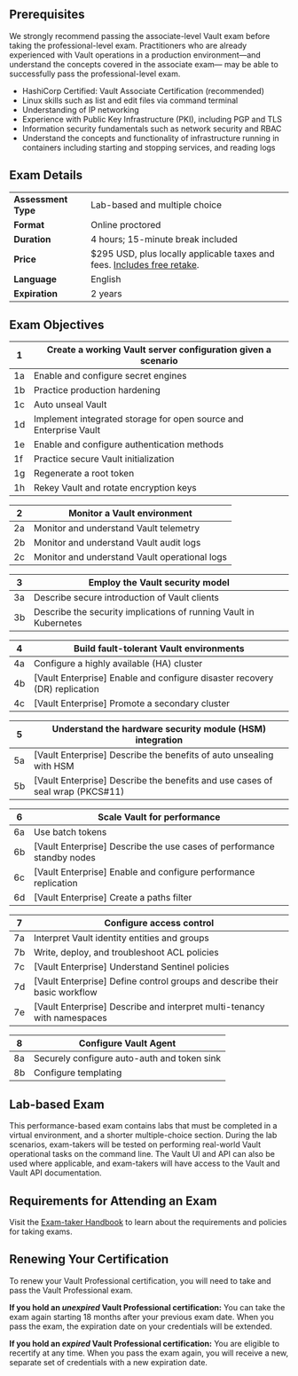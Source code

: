 <!-- Each "## Heading Two" section in this document will be used to populate an FAQ item -->

## Prerequisites

We strongly recommend passing the associate-level Vault exam before taking the professional-level exam. Practitioners who are already experienced with Vault operations in a production environment—and understand the concepts covered in the associate exam— may be able to successfully pass the professional-level exam.

- HashiCorp Certified: Vault Associate Certification (recommended)
- Linux skills such as list and edit files via command terminal
- Understanding of IP networking
- Experience with Public Key Infrastructure (PKI), including PGP and TLS
- Information security fundamentals such as network security and RBAC
- Understand the concepts and functionality of infrastructure running in containers including starting and stopping services, and reading logs

<ThemedImage
	lightSrc="https://www.datocms-assets.com/2885/1680025449-vault_cert_lt-1.png"
	darkSrc="https://www.datocms-assets.com/2885/1680025429-vault_cert_dt-1.png"
	alt=""
	width="515"
	height="279"
/>

## Exam Details

|                     |                                                                                                                                                        |
| ------------------- | ------------------------------------------------------------------------------------------------------------------------------------------------------ |
| **Assessment Type** | Lab-based and multiple choice                                                                                                                          |
| **Format**          | Online proctored                                                                                                                                       |
| **Duration**        | 4 hours; 15-minute break included                                                                                                                      |
| **Price**           | $295 USD, plus locally applicable taxes and fees. [Includes free retake](https://hashicorp-certifications.zendesk.com/hc/en-us/articles/360049773991). |
| **Language**        | English                                                                                                                                                |
| **Expiration**      | 2 years                                                                                                                                                |

## Exam Objectives

| 1   | Create a working Vault server configuration given a scenario      |
| --- | ----------------------------------------------------------------- |
| 1a  | Enable and configure secret engines                               |
| 1b  | Practice production hardening                                     |
| 1c  | Auto unseal Vault                                                 |
| 1d  | Implement integrated storage for open source and Enterprise Vault |
| 1e  | Enable and configure authentication methods                       |
| 1f  | Practice secure Vault initialization                              |
| 1g  | Regenerate a root token                                           |
| 1h  | Rekey Vault and rotate encryption keys                            |

| 2   | Monitor a Vault environment                   |
| --- | --------------------------------------------- |
| 2a  | Monitor and understand Vault telemetry        |
| 2b  | Monitor and understand Vault audit logs       |
| 2c  | Monitor and understand Vault operational logs |

| 3   | Employ the Vault security model                                   |
| --- | ----------------------------------------------------------------- |
| 3a  | Describe secure introduction of Vault clients                     |
| 3b  | Describe the security implications of running Vault in Kubernetes |

| 4   | Build fault-tolerant Vault environments                                      |
| --- | ---------------------------------------------------------------------------- |
| 4a  | Configure a highly available (HA) cluster                                    |
| 4b  | \[Vault Enterprise\] Enable and configure disaster recovery (DR) replication |
| 4c  | \[Vault Enterprise\] Promote a secondary cluster                             |

| 5   | Understand the hardware security module (HSM) integration                       |
| --- | ------------------------------------------------------------------------------- |
| 5a  | \[Vault Enterprise\] Describe the benefits of auto unsealing with HSM           |
| 5b  | \[Vault Enterprise\] Describe the benefits and use cases of seal wrap (PKCS#11) |

| 6   | Scale Vault for performance                                              |
| --- | ------------------------------------------------------------------------ |
| 6a  | Use batch tokens                                                         |
| 6b  | \[Vault Enterprise\] Describe the use cases of performance standby nodes |
| 6c  | \[Vault Enterprise\] Enable and configure performance replication        |
| 6d  | \[Vault Enterprise\] Create a paths filter                               |

| 7   | Configure access control                                                     |
| --- | ---------------------------------------------------------------------------- |
| 7a  | Interpret Vault identity entities and groups                                 |
| 7b  | Write, deploy, and troubleshoot ACL policies                                 |
| 7c  | \[Vault Enterprise\] Understand Sentinel policies                            |
| 7d  | \[Vault Enterprise\] Define control groups and describe their basic workflow |
| 7e  | \[Vault Enterprise\] Describe and interpret multi-tenancy with namespaces    |

| 8   | Configure Vault Agent                       |
| --- | ------------------------------------------- |
| 8a  | Securely configure auto-auth and token sink |
| 8b  | Configure templating                        |

## Lab-based Exam

This performance-based exam contains labs that must be completed in a virtual environment, and a shorter multiple-choice section. During the lab scenarios, exam-takers will be tested on performing real-world Vault operational tasks on the command line. The Vault UI and API can also be used where applicable, and exam-takers will have access to the Vault and Vault API documentation.

## Requirements for Attending an Exam

Visit the [Exam-taker Handbook](https://hashicorp-certifications.zendesk.com/hc/en-us/articles/360048211571) to learn about the requirements and policies for taking exams.

## Renewing Your Certification

To renew your Vault Professional certification, you will need to take and pass the Vault Professional exam.

**If you hold an *unexpired* Vault Professional certification:** You can take the exam again starting 18 months after your previous exam date. When you pass the exam, the expiration date on your credentials will be extended.

**If you hold an *expired* Vault Professional certification:** You are eligible to recertify at any time. When you pass the exam again, you will receive a new, separate set of credentials with a new expiration date.

